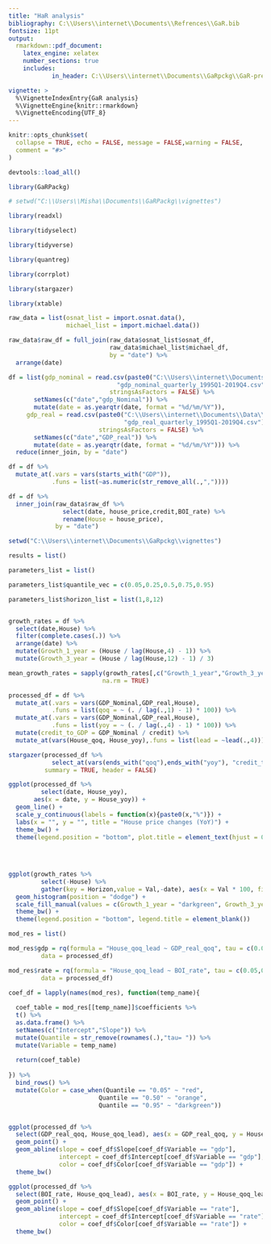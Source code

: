 ```yaml
---
title: "HaR analysis"
bibliography: C:\\Users\\internet\\Documents\\Refrences\\GaR.bib
fontsize: 11pt
output:
  rmarkdown::pdf_document:
    latex_engine: xelatex
    number_sections: true
    includes:
            in_header: C:\\Users\\internet\\Documents\\GaRpckg\\GaR-preamble.tex

vignette: >
  %\VignetteIndexEntry{GaR analysis}
  %\VignetteEngine{knitr::rmarkdown}
  %\VignetteEncoding{UTF_8}
---
```


```r
knitr::opts_chunk$set(
  collapse = TRUE, echo = FALSE, message = FALSE,warning = FALSE,
  comment = "#>"
)
```


```r

devtools::load_all()

library(GaRPackg)

# setwd("C:\\Users\\Misha\\Documents\\GaRPackg\\vignettes")
```


```r

library(readxl)

library(tidyselect)

library(tidyverse)

library(quantreg)

library(corrplot)

library(stargazer)

library(xtable)

```


```r

raw_data = list(osnat_list = import.osnat.data(),
                michael_list = import.michael.data())

raw_data$raw_df = full_join(raw_data$osnat_list$osnat_df,
                            raw_data$michael_list$michael_df,
                            by = "date") %>% 
  arrange(date)


```


```r

df = list(gdp_nominal = read.csv(paste0("C:\\Users\\internet\\Documents\\Data\\BOI\\",
                              "gdp_nominal_quarterly_1995Q1-2019Q4.csv"),
                            stringsAsFactors = FALSE) %>% 
       setNames(c("date","gdp_Nominal")) %>% 
       mutate(date = as.yearqtr(date, format = "%d/%m/%Y")),
     gdp_real = read.csv(paste0("C:\\Users\\internet\\Documents\\Data\\BOI\\",
                                "gdp_real_quarterly_1995Q1-2019Q4.csv"),
                         stringsAsFactors = FALSE) %>% 
       setNames(c("date","GDP_real")) %>% 
       mutate(date = as.yearqtr(date, format = "%d/%m/%Y"))) %>% 
  reduce(inner_join, by = "date")

df = df %>% 
  mutate_at(.vars = vars(starts_with("GDP")),
            .funs = list(~as.numeric(str_remove_all(.,","))))

df = df %>% 
  inner_join(raw_data$raw_df %>% 
               select(date, house_price,credit,BOI_rate) %>% 
               rename(House = house_price),
             by = "date")


```


```r

setwd("C:\\Users\\internet\\Documents\\GaRpckg\\vignettes")

results = list()

parameters_list = list()

parameters_list$quantile_vec = c(0.05,0.25,0.5,0.75,0.95)

parameters_list$horizon_list = list(1,8,12)



```


```r

growth_rates = df %>% 
  select(date,House) %>% 
  filter(complete.cases(.)) %>% 
  arrange(date) %>% 
  mutate(Growth_1_year = (House / lag(House,4) - 1)) %>% 
  mutate(Growth_3_year = (House / lag(House,12) - 1) / 3)

mean_growth_rates = sapply(growth_rates[,c("Growth_1_year","Growth_3_year")], mean,
                          na.rm = TRUE)

```


```r

processed_df = df %>% 
  mutate_at(.vars = vars(GDP_Nominal,GDP_real,House),
            .funs = list(qoq = ~ (. / lag(.,1) - 1) * 100)) %>% 
  mutate_at(.vars = vars(GDP_Nominal,GDP_real,House),
            .funs = list(yoy = ~ (. / lag(.,4) - 1) * 100)) %>% 
  mutate(credit_to_GDP = GDP_Nominal / credit) %>% 
  mutate_at(vars(House_qoq, House_yoy),.funs = list(lead = ~lead(.,4)))

```

\section{Descriptive Stats}

```r

stargazer(processed_df %>% 
            select_at(vars(ends_with("qoq"),ends_with("yoy"), "credit_to_GDP")),
          summary = TRUE, header = FALSE)

```


```r

ggplot(processed_df %>% 
         select(date, House_yoy),
       aes(x = date, y = House_yoy)) + 
  geom_line() + 
  scale_y_continuous(labels = function(x){paste0(x,"%")}) + 
  labs(x = "", y = "", title = "House price changes (YoY)") + 
  theme_bw() + 
  theme(legend.position = "bottom", plot.title = element_text(hjust = 0.5))
  
  
  
```


```r

ggplot(growth_rates %>% 
         select(-House) %>% 
         gather(key = Horizon,value = Val,-date), aes(x = Val * 100, fill = Horizon)) + 
  geom_histogram(position = "dodge") + 
  scale_fill_manual(values = c(Growth_1_year = "darkgreen", Growth_3_year = "red")) + 
  theme_bw() + 
  theme(legend.position = "bottom", legend.title = element_blank())

```


```r

mod_res = list()

mod_res$gdp = rq(formula = "House_qoq_lead ~ GDP_real_qoq", tau = c(0.05,0.5,0.95),
         data = processed_df)

mod_res$rate = rq(formula = "House_qoq_lead ~ BOI_rate", tau = c(0.05,0.5,0.95),
         data = processed_df)

```


```r

coef_df = lapply(names(mod_res), function(temp_name){
  
  coef_table = mod_res[[temp_name]]$coefficients %>% 
  t() %>% 
  as.data.frame() %>% 
  setNames(c("Intercept","Slope")) %>% 
  mutate(Quantile = str_remove(rownames(.),"tau= ")) %>% 
  mutate(Variable = temp_name)
  
  return(coef_table)
  
}) %>% 
  bind_rows() %>% 
  mutate(Color = case_when(Quantile == "0.05" ~ "red",
                         Quantile == "0.50" ~ "orange",
                         Quantile == "0.95" ~ "darkgreen"))



```


```r

ggplot(processed_df %>% 
  select(GDP_real_qoq, House_qoq_lead), aes(x = GDP_real_qoq, y = House_qoq_lead)) + 
  geom_point() + 
  geom_abline(slope = coef_df$Slope[coef_df$Variable == "gdp"],
              intercept = coef_df$Intercept[coef_df$Variable == "gdp"],
              color = coef_df$Color[coef_df$Variable == "gdp"]) + 
  theme_bw()

```



```r

ggplot(processed_df %>% 
  select(BOI_rate, House_qoq_lead), aes(x = BOI_rate, y = House_qoq_lead)) + 
  geom_point() + 
  geom_abline(slope = coef_df$Slope[coef_df$Variable == "rate"],
              intercept = coef_df$Intercept[coef_df$Variable == "rate"],
              color = coef_df$Color[coef_df$Variable == "rate"]) + 
  theme_bw()

```

